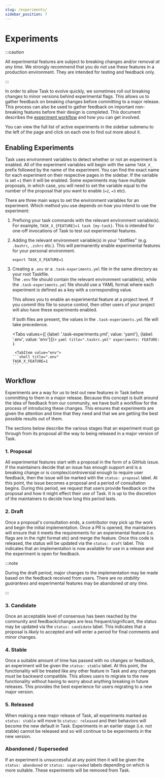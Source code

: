 ```yaml
---
slug: /experiments/
sidebar_position: 7
---
```



# Experiments

:::caution

All experimental features are subject to breaking changes and/or removal _at any
time_. We strongly recommend that you do not use these features in a production
environment. They are intended for testing and feedback only.

:::

In order to allow Task to evolve quickly, we sometimes roll out breaking changes
to minor versions behind experimental flags. This allows us to gather feedback
on breaking changes before committing to a major release. This process can also
be used to gather feedback on important non-breaking features before their
design is completed. This document describes the
[experiment workflow](#workflow) and how you can get involved.

You can view the full list of active experiments in the sidebar submenu to the
left of the page and click on each one to find out more about it.

## Enabling Experiments

Task uses environment variables to detect whether or not an experiment is
enabled. All of the experiment variables will begin with the same `TASK_X_`
prefix followed by the name of the experiment. You can find the exact name for
each experiment on their respective pages in the sidebar. If the variable is set
`=1` then it will be enabled. Some experiments may have multiple proposals, in
which case, you will need to set the variable equal to the number of the
proposal that you want to enable (`=2`, `=3` etc).

There are three main ways to set the environment variables for an experiment.
Which method you use depends on how you intend to use the experiment:

1. Prefixing your task commands with the relevant environment variable(s). For
   example, `TASK_X_{FEATURE}=1 task {my-task}`. This is intended for one-off
   invocations of Task to test out experimental features.
2. Adding the relevant environment variable(s) in your "dotfiles" (e.g.
   `.bashrc`, `.zshrc` etc.). This will permanently enable experimental features
   for your personal environment.

   ```shell title="~/.bashrc"
   export TASK_X_FEATURE=1
   ```

3. Creating a `.env` or a `.task-experiments.yml` file in the same directory as
   your root Taskfile.\
   The `.env` file should contain the relevant environment
   variable(s), while the `.task-experiments.yml` file should use a YAML format
   where each experiment is defined as a key with a corresponding value.

   This allows you to enable an experimental feature at a project level. If you
   commit this file to source control, then other users of your project will
   also have these experiments enabled.

   If both files are present, the values in the `.task-experiments.yml` file
   will take precedence.

    <Tabs values={[ {label: '.task-experiments.yml', value: 'yaml'}, {label: '.env', value: 'env'}]}>
     <TabItem value="yaml">
       ```yaml title=".taskrc.yml"
        experiments:
          FEATURE: 1
       ```
     </TabItem>

        <TabItem value="env">
       ```shell title=".env"
       TASK_X_FEATURE=1
       ```
     </TabItem>
    </Tabs>

## Workflow

Experiments are a way for us to test out new features in Task before committing
to them in a major release. Because this concept is built around the idea of
feedback from our community, we have built a workflow for the process of
introducing these changes. This ensures that experiments are given the attention
and time that they need and that we are getting the best possible results out of
them.

The sections below describe the various stages that an experiment must go
through from its proposal all the way to being released in a major version of
Task.

### 1. Proposal

All experimental features start with a proposal in the form of a GitHub issue.
If the maintainers decide that an issue has enough support and is a breaking
change or is complex/controversial enough to require user feedback, then the
issue will be marked with the `status: proposal` label. At this point, the issue
becomes a proposal and a period of consultation begins. During this period, we
request that users provide feedback on the proposal and how it might effect
their use of Task. It is up to the discretion of the maintainers to decide how
long this period lasts.

### 2. Draft

Once a proposal's consultation ends, a contributor may pick up the work and
begin the initial implementation. Once a PR is opened, the maintainers will
ensure that it meets the requirements for an experimental feature (i.e. flags
are in the right format etc) and merge the feature. Once this code is released,
the status will be updated via the `status: draft` label. This indicates that an
implementation is now available for use in a release and the experiment is open
for feedback.

:::note

During the draft period, major changes to the implementation may be made based
on the feedback received from users. There are _no stability guarantees_ and
experimental features may be abandoned _at any time_.

:::

### 3. Candidate

Once an acceptable level of consensus has been reached by the community and
feedback/changes are less frequent/significant, the status may be updated via
the `status: candidate` label. This indicates that a proposal is _likely_ to
accepted and will enter a period for final comments and minor changes.

### 4. Stable

Once a suitable amount of time has passed with no changes or feedback, an
experiment will be given the `status: stable` label. At this point, the
functionality will be treated like any other feature in Task and any changes
_must_ be backward compatible. This allows users to migrate to the new
functionality without having to worry about anything breaking in future
releases. This provides the best experience for users migrating to a new major
version.

### 5. Released

When making a new major release of Task, all experiments marked as `status:
stable` will move to `status: released` and their behaviors will become the new
default in Task. Experiments in an earlier stage (i.e. not stable) cannot be
released and so will continue to be experiments in the new version.

### Abandoned / Superseded

If an experiment is unsuccessful at any point then it will be given the `status:
abandoned` or `status: superseded` labels depending on which is more suitable.
These experiments will be removed from Task.
